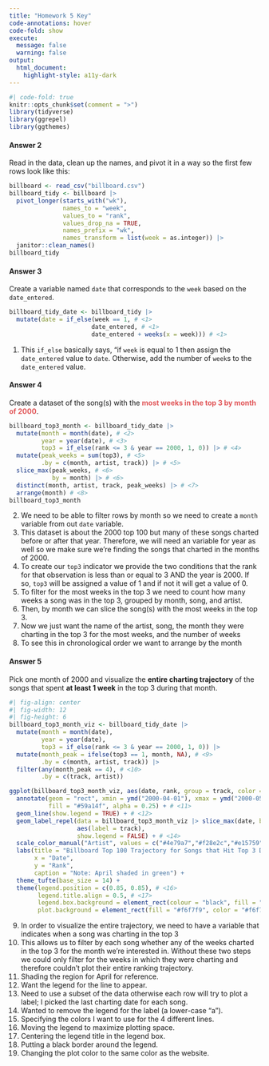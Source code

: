 ```yaml
---
title: "Homework 5 Key"
code-annotations: hover
code-fold: show
execute: 
  message: false
  warning: false
output: 
  html_document:
    highlight-style: a11y-dark
---
```


```r
#| code-fold: true
knitr::opts_chunk$set(comment = ">")
library(tidyverse)
library(ggrepel)
library(ggthemes)
```

#### Answer 2

Read in the data, clean up the names, and pivot it in a way so the first few rows look like this: 

```r
billboard <- read_csv("billboard.csv") 
billboard_tidy <- billboard |> 
  pivot_longer(starts_with("wk"), 
               names_to = "week", 
               values_to = "rank", 
               values_drop_na = TRUE, 
               names_prefix = "wk", 
               names_transform = list(week = as.integer)) |> 
  janitor::clean_names() 
billboard_tidy
```

#### Answer 3

Create a variable named `date` that corresponds to the `week` based on the `date_entered`.

```r
billboard_tidy_date <- billboard_tidy |> 
  mutate(date = if_else(week == 1, # <1>
                       date_entered, # <1>
                       date_entered + weeks(x = week))) # <1>
```
1. This `if_else` basically says, "if `week` is equal to 1 then assign the `date_entered` value to `date`. Otherwise, add the number of `week`s to the `date_entered` value. 

#### Answer 4

Create a dataset of the song(s) with the <span style="color:#e15759">**most weeks in the top 3 by month of 2000**</span>.

```r
billboard_top3_month <- billboard_tidy_date |> 
  mutate(month = month(date), # <2>
         year = year(date), # <3> 
         top3 = if_else(rank <= 3 & year == 2000, 1, 0)) |> # <4>
  mutate(peak_weeks = sum(top3), # <5>
         .by = c(month, artist, track)) |> # <5> 
  slice_max(peak_weeks, # <6>
            by = month) |> # <6>
  distinct(month, artist, track, peak_weeks) |> # <7>
  arrange(month) # <8>
billboard_top3_month
```
2. We need to be able to filter rows by month so we need to create a `month` variable from out `date` variable. 
3. This dataset is about the 2000 top 100 but many of these songs charted before or after that year. Therefore, we will need an variable for year as well so we make sure we're finding the songs that charted in the months of 2000. 
4. To create our `top3` indicator we provide the two conditions that the rank for that observation is less than or equal to 3 AND the year is 2000. If so, `top3` will be assigned a value of 1 and if not it will get a value of 0. 
5. To filter for the most weeks in the top 3 we need to count how many weeks a song was in the top 3, grouped by month, song, and artist.
6. Then, by month we can slice the song(s) with the most weeks in the top 3. 
7. Now we just want the name of the artist, song, the month they were charting in the top 3 for the most weeks, and the number of weeks
8. To see this in chronological order we want to arrange by the month

#### Answer 5

Pick one month of 2000 and visualize the **entire charting trajectory** of the songs that spent **at least 1 week** in the top 3 during that month.

```r
#| fig-align: center
#| fig-width: 12
#| fig-height: 6
billboard_top3_month_viz <- billboard_tidy_date |> 
  mutate(month = month(date),
         year = year(date),
         top3 = if_else(rank <= 3 & year == 2000, 1, 0)) |> 
  mutate(month_peak = ifelse(top3 == 1, month, NA), # <9>
         .by = c(month, artist, track)) |> 
  filter(any(month_peak == 4), # <10>
         .by = c(track, artist)) 

ggplot(billboard_top3_month_viz, aes(date, rank, group = track, color = artist)) + 
  annotate(geom = "rect", xmin = ymd("2000-04-01"), xmax = ymd("2000-05-01"), ymin = 0, ymax = 85, # <11>
           fill = "#59a14f", alpha = 0.25) + # <11>
  geom_line(show.legend = TRUE) + # <12> 
  geom_label_repel(data = billboard_top3_month_viz |> slice_max(date, by = track), # <13>
                   aes(label = track), 
                   show.legend = FALSE) + # <14>
  scale_color_manual("Artist", values = c("#4e79a7","#f28e2c","#e15759","#76b7b2")) + # <15>
  labs(title = "Billboard Top 100 Trajectory for Songs that Hit Top 3 During April 2000", 
       x = "Date", 
       y = "Rank", 
       caption = "Note: April shaded in green") + 
  theme_tufte(base_size = 14) + 
  theme(legend.position = c(0.85, 0.85), # <16>
        legend.title.align = 0.5, # <17>
        legend.box.background = element_rect(colour = "black", fill = "#f6f7f9"), # <18>
        plot.background = element_rect(fill = "#f6f7f9", color = "#f6f7f9")) # <19>
```
9. In order to visualize the entire trajectory, we need to have a variable that indicates when a song was charting in the top 3 
10. This allows us to filter by each song whether any of the weeks charted in the top 3 for the month we're interested in. Without these two steps we could only filter for the weeks in which they were charting and therefore couldn't plot their entire ranking trajectory. 
11. Shading the region for April for reference.
12. Want the legend for the line to appear.
13. Need to use a subset of the data otherwise each row will try to plot a label; I picked the last charting date for each song. 
14. Wanted to remove the legend for the label (a lower-case "a").
15. Specifying the colors I want to use for the 4 different lines. 
16. Moving the legend to maximize plotting space. 
17. Centering the legend title in the legend box.
18. Putting a black border around the legend.
19. Changing the plot color to the same color as the website. 
